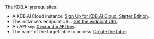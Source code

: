 The KDB.AI prerequisites:

- A KDB.AI Cloud instance. [Sign Up for KDB.AI Cloud: Starter Edition](https://trykdb.kx.com/kdbai/signup/). 
- The instance's endpoint URL. [Get the endpoint URL](https://code.kx.com/kdbai/latest/gettingStarted/kdb-ai-cloud-setup.html#connect-to-your-database).
- An API key. [Create the API key](https://code.kx.com/kdbai/latest/gettingStarted/kdb-ai-cloud-setup.html#create-an-api-key).
- The name of the target table to access. [Create the table](https://code.kx.com/kdbai/latest/gettingStarted/quickstart.html#create-a-new-table).